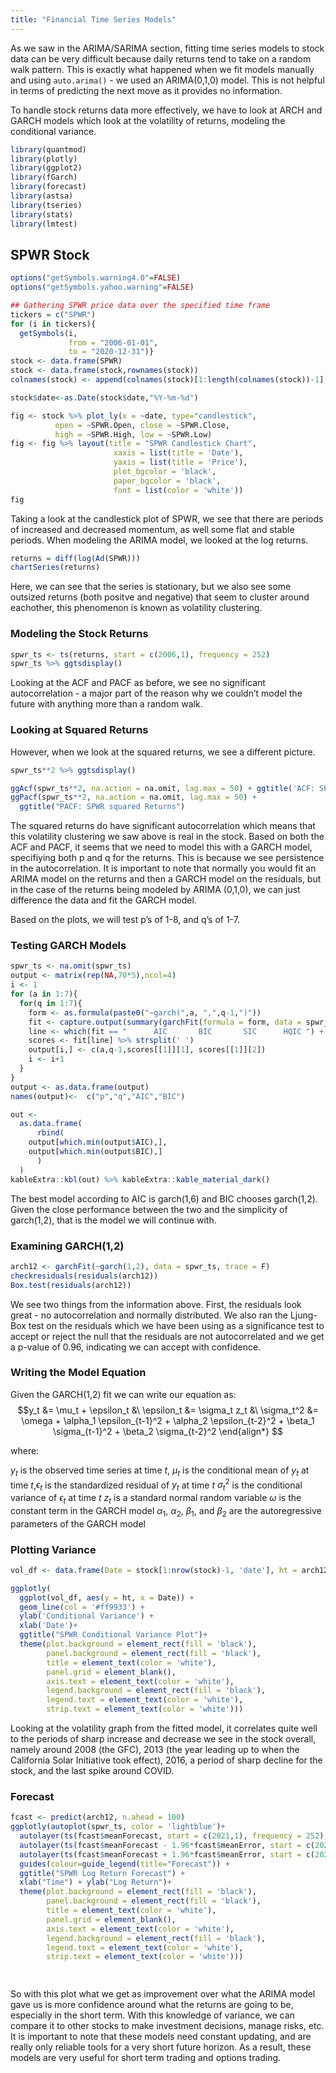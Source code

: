 ```yaml
---
title: "Financial Time Series Models"
---
```


As we saw in the ARIMA/SARIMA section, fitting time series models to stock data can be very difficult because daily returns tend to take on a random walk pattern. This is exactly what happened when we fit models manually and using `auto.arima()` - we used an ARIMA(0,1,0) model. This is not helpful in terms of predicting the next move as it provides no information.

To handle stock returns data more effectively, we have to look at ARCH and GARCH models which look at the volatility of returns, modeling the conditional variance.

```r
library(quantmod)
library(plotly)
library(ggplot2)
library(fGarch)
library(forecast)
library(astsa)
library(tseries)
library(stats)
library(lmtest)
```

## SPWR Stock

```r
options("getSymbols.warning4.0"=FALSE)
options("getSymbols.yahoo.warning"=FALSE)

## Gathering SPWR price data over the specified time frame
tickers = c("SPWR")
for (i in tickers){
  getSymbols(i,
             from = "2006-01-01",
             to = "2020-12-31")}
stock <- data.frame(SPWR)
stock <- data.frame(stock,rownames(stock))
colnames(stock) <- append(colnames(stock)[1:length(colnames(stock))-1],'date')

stock$date<-as.Date(stock$date,"%Y-%m-%d")

fig <- stock %>% plot_ly(x = ~date, type="candlestick",
          open = ~SPWR.Open, close = ~SPWR.Close,
          high = ~SPWR.High, low = ~SPWR.Low) 
fig <- fig %>% layout(title = "SPWR Candlestick Chart", 
                       xaxis = list(title = 'Date'),
                       yaxis = list(title = 'Price'),
                       plot_bgcolor = 'black', 
                       paper_bgcolor = 'black',
                       font = list(color = 'white'))
fig
```

Taking a look at the candlestick plot of SPWR, we see that there are periods of increased and decreased momentum, as well some flat and stable periods. When modeling the ARIMA model, we looked at the log returns.

```r
returns = diff(log(Ad(SPWR)))
chartSeries(returns)
```

Here, we can see that the series is stationary, but we also see some outsized returns (both positve and negative) that seem to cluster around eachother, this phenomenon is known as volatility clustering.

### Modeling the Stock Returns

```r
spwr_ts <- ts(returns, start = c(2006,1), frequency = 252)
spwr_ts %>% ggtsdisplay()
```

Looking at the ACF and PACF as before, we see no significant autocorrelation - a major part of the reason why we couldn't model the future with anything more than a random walk.

### Looking at Squared Returns

However, when we look at the squared returns, we see a different picture.

```r
spwr_ts**2 %>% ggtsdisplay()

ggAcf(spwr_ts**2, na.action = na.omit, lag.max = 50) + ggtitle('ACF: SPWR squared Returns')
ggPacf(spwr_ts**2, na.action = na.omit, lag.max = 50) + 
  ggtitle("PACF: SPWR squared Returns")

```

The squared returns do have significant autocorrelation which means that this volatility clustering we saw above is real in the stock. Based on both the ACF and PACF, it seems that we need to model this with a GARCH model, specifiying both p and q for the returns. This is because we see persistence in the autocorrelation. It is important to note that normally you would fit an ARIMA model on the returns and then a GARCH model on the residuals, but in the case of the returns being modeled by ARIMA (0,1,0), we can just difference the data and fit the GARCH model.

Based on the plots, we will test p's of 1-8, and q's of 1-7.

### Testing GARCH Models

```r
spwr_ts <- na.omit(spwr_ts)
output <- matrix(rep(NA,70*5),ncol=4)
i <- 1
for (a in 1:7){
  for(q in 1:7){
    form <- as.formula(paste0("~garch(",a, ",",q-1,")"))
    fit <- capture.output(summary(garchFit(formula = form, data = spwr_ts, trace = F)))
    line <- which(fit == "      AIC       BIC       SIC      HQIC ") + 1
    scores <- fit[line] %>% strsplit(' ')
    output[i,] <- c(a,q-1,scores[[1]][1], scores[[1]][2])
    i <- i+1
  }
}
output <- as.data.frame(output)
names(output)<-  c("p","q","AIC","BIC")

out <- 
  as.data.frame(
      rbind(
    output[which.min(output$AIC),],
    output[which.min(output$BIC),]
      )
  )
kableExtra::kbl(out) %>% kableExtra::kable_material_dark()
```

The best model according to AIC is garch(1,6) and BIC chooses garch(1,2). Given the close performance between the two and the simplicity of garch(1,2), that is the model we will continue with.

### Examining GARCH(1,2)

```r
arch12 <- garchFit(~garch(1,2), data = spwr_ts, trace = F)
checkresiduals(residuals(arch12))
Box.test(residuals(arch12))
```

We see two things from the information above. First, the residuals look great - no autocorrelation and normally distributed. We also ran the Ljung-Box test on the residuals which we have been using as a significance test to accept or reject the null that the residuals are not autocorrelated and we get a p-value of 0.96, indicating we can accept with confidence.

### Writing the Model Equation

Given the GARCH(1,2) fit we can write our equation as: $$y_t &= \mu_t + \epsilon_t &\
\epsilon_t &= \sigma_t z_t &\
\sigma_t^2 &= \omega + \alpha_1 \epsilon_{t-1}^2 + \alpha_2 \epsilon_{t-2}^2 + \beta_1 \sigma_{t-1}^2 + \beta_2 \sigma_{t-2}^2
\end{align*} $$

where:

$y_t$ is the observed time series at time $t$, $\mu_t$ is the conditional mean of $y_t$ at time $t$,$\epsilon_t$ is the standardized residual of $y_t$ at time $t$ $\sigma_t^2$ is the conditional variance of $\epsilon_t$ at time $t$ $z_t$ is a standard normal random variable $\omega$ is the constant term in the GARCH model $\alpha_1$, $\alpha_2$, $\beta_1$, and $\beta_2$ are the autoregressive parameters of the GARCH model

### Plotting Variance

```r
vol_df <- data.frame(Date = stock[1:nrow(stock)-1, 'date'], ht = arch12@h.t)

ggplotly(
  ggplot(vol_df, aes(y = ht, x = Date)) + 
  geom_line(col = '#ff9933') + 
  ylab('Conditional Variance') + 
  xlab('Date')+
  ggtitle("SPWR Conditional Variance Plot")+
  theme(plot.background = element_rect(fill = 'black'),
        panel.background = element_rect(fill = 'black'), 
        title = element_text(color = 'white'),
        panel.grid = element_blank(),
        axis.text = element_text(color = 'white'),
        legend.background = element_rect(fill = 'black'),
        legend.text = element_text(color = 'white'),
        strip.text = element_text(color = 'white')))
```

Looking at the volatility graph from the fitted model, it correlates quite well to the periods of sharp increase and decrease we see in the stock overall, namely around 2008 (the GFC), 2013 (the year leading up to when the California Solar Initiative took effect), 2016, a period of sharp decline for the stock, and the last spike around COVID.

### Forecast

```r
fcast <- predict(arch12, n.ahead = 100)
ggplotly(autoplot(spwr_ts, color = 'lightblue')+
  autolayer(ts(fcast$meanForecast, start = c(2021,1), frequency = 252), series = "Forecast")+
  autolayer(ts(fcast$meanForecast - 1.96*fcast$meanError, start = c(2021,1), frequency = 252), series = "Upper Bound")+
  autolayer(ts(fcast$meanForecast + 1.96*fcast$meanError, start = c(2021,1), frequency = 252), series = "Lower Bound")+
  guides(colour=guide_legend(title="Forecast")) + 
  ggtitle("SPWR Log Return Forecast") +
  xlab("Time") + ylab("Log Return")+
  theme(plot.background = element_rect(fill = 'black'),
        panel.background = element_rect(fill = 'black'), 
        title = element_text(color = 'white'),
        panel.grid = element_blank(),
        axis.text = element_text(color = 'white'),
        legend.background = element_rect(fill = 'black'),
        legend.text = element_text(color = 'white'),
        strip.text = element_text(color = 'white')))

  
```

So with this plot what we get as improvement over what the ARIMA model gave us is more confidence around what the returns are going to be, especially in the short term. With this knowledge of variance, we can compare it to other stocks to make investment decisions, manage risks, etc. It is important to note that these models need constant updating, and are really only reliable tools for a very short future horizon. As a result, these models are very useful for short term trading and options trading.
